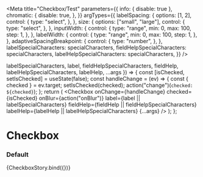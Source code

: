 

<Meta
  title="Checkbox/Test"
  parameters={{
    info: { disable: true },
    chromatic: {
      disable: true,
    },
  }}
  argTypes={{
    labelSpacing: {
      options: [1, 2],
      control: {
        type: "select",
      },
    },
    size: {
      options: ["small", "large"],
      control: {
        type: "select",
      },
    },
    inputWidth: {
      control: {
        type: "range",
        min: 0,
        max: 100,
        step: 1,
      },
    },
    labelWidth: {
      control: {
        type: "range",
        min: 0,
        max: 100,
        step: 1,
      },
    },
    adaptiveSpacingBreakpoint: {
      control: {
        type: "number",
      },
    },
    labelSpecialCharacters: specialCharacters,
    fieldHelpSpecialCharacters: specialCharacters,
    labelHelpSpecialCharacters: specialCharacters,
  }}
/>

  labelSpecialCharacters,
  label,
  fieldHelpSpecialCharacters,
  fieldHelp,
  labelHelpSpecialCharacters,
  labelHelp,
  ...args
}) => {
  const [isChecked, setIsChecked] = useState(false);
  const handleChange = (ev) => {
    const { checked } = ev.target;
    setIsChecked(checked);
    action("change")(`checked: ${checked}`);
  };
  return (
    <Checkbox
      onChange={handleChange}
      checked={isChecked}
      onBlur={action("onBlur")}
      label={label || labelSpecialCharacters}
      fieldHelp={fieldHelp || fieldHelpSpecialCharacters}
      labelHelp={labelHelp || labelHelpSpecialCharacters}
      {...args}
    />
  );
};

# Checkbox

### Default

<Preview>
  <Story
    name="default"
    args={{
      key: "",
      label: "Example Checkbox",
      labelSpecialCharacters: undefined,
      autoFocus: false,
      disabled: false,
      fieldHelp: "This text provides help for the input.",
      fieldHelpSpecialCharacters: undefined,
      fieldHelpInline: false,
      reverse: false,
      labelHelp: "This text provides more information for the label.",
      labelHelpSpecialCharacters: undefined,
      inputWidth: 0,
      labelWidth: 0,
      labelSpacing: 1,
      size: "small",
      value: "",
      ml: "0",
      adaptiveSpacingBreakpoint: undefined,
      required: false,
    }}
  >
    {CheckboxStory.bind({})}
  </Story>
</Preview>
